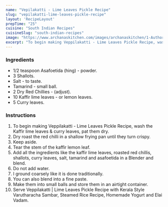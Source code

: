 ---
name: "Vepilakatti - Lime Leaves Pickle Recipe"
slug: "vepilakatti-lime-leaves-pickle-recipe"
layout: 'RecipeLayout'
prepTime: "25"
cuisine: "South Indian Recipes"
cuisineSlug: "south-indian-recipes"
image: "https://www.archanaskitchen.com/images/archanaskitchen/1-Author/Neeru_Srikanth/Vepilakatti__Lime_Leaves_Pickle.jpg"
excerpt: "To begin making Veppilakatti - Lime Leaves Pickle Recipe, wash the Kaffir lime leaves  curry leaves, pat them dry"
---

### Ingredients

- 1/2 teaspoon Asafoetida (hing) - powder.
- 3 Shallots.
- Salt - to taste.
- Tamarind - small ball.
- 2 Dry Red Chillies - (adjust).
- 10 Kaffir lime leaves - or lemon leaves.
- 5 Curry leaves.

### Instructions

1. To begin making Veppilakatti - Lime Leaves Pickle Recipe, wash the Kaffir lime leaves & curry leaves, pat them dry.
1. Dry roast the red chilli in a shallow frying pan until they turn crispy.
1.  Keep aside.
1. Tear the stem of the kaffir lemon leaf.
1. Add all the ingredients like the kaffir lime leaves, roasted red chillis, shallots, curry leaves, salt, tamarind and asafoetida in a Blender and blend.
1. Do not add water.
1. I ground coarsely like it is done traditionally.
1. You can also blend into a fine paste.
1. Make them into small balls and store them in an airtight container.
1. Serve Veppilakatti | Lime Leaves Pickle Recipe with Kerala Style Varutharacha Sambar, Steamed Rice Recipe, Homemade Yogurt and Elai Vadam.
